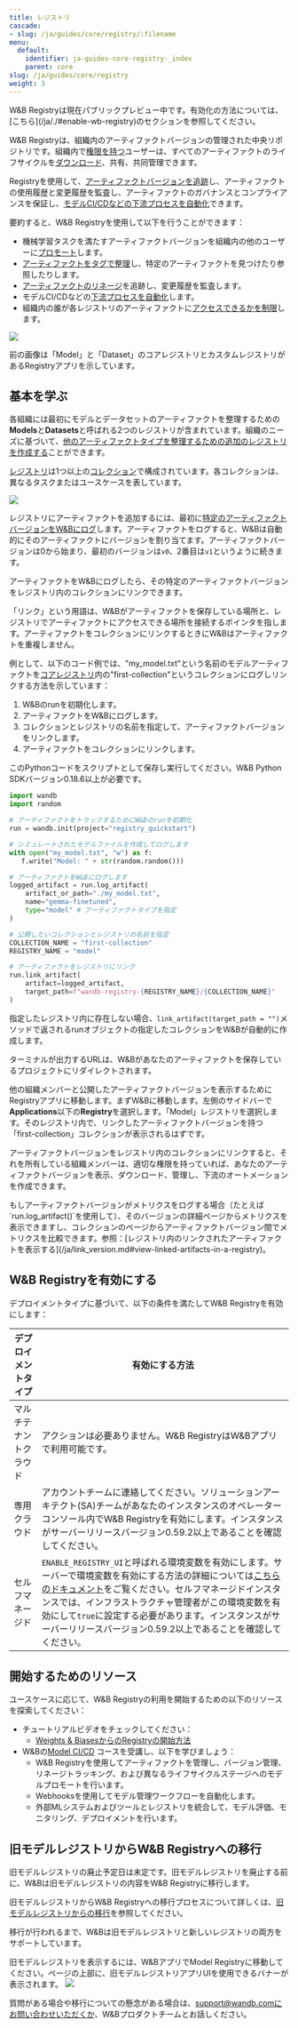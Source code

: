 ```yaml
---
title: レジストリ
cascade:
- slug: /ja/guides/core/registry/:filename
menu:
  default:
    identifier: ja-guides-core-registry-_index
    parent: core
slug: /ja/guides/core/registry
weight: 3
---
```


<Card title="Try in Colab" href="https://colab.research.google.com/github/wandb/examples/blob/master/colabs/wandb_registry/zoo_wandb.ipynb" icon="python"/>

<Note>
W&B Registryは現在パブリックプレビュー中です。有効化の方法については、[こちら](/ja/./#enable-wb-registry)のセクションを参照してください。
</Note>

W&B Registryは、組織内のアーティファクトバージョンの管理された中央リポジトリです。組織内で[権限を持つ](/ja/./configure_registry)ユーザーは、すべてのアーティファクトのライフサイクルを[ダウンロード](/ja/./download_use_artifact)、共有、共同管理できます。  
 
Registryを使用して、[アーティファクトバージョンを追跡](/ja/./link_version)し、アーティファクトの使用履歴と変更履歴を監査し、アーティファクトのガバナンスとコンプライアンスを保証し、[モデルCI/CDなどの下流プロセスを自動化](/ja/guides/core/automations/)できます。

要約すると、W&B Registryを使用して以下を行うことができます：

- 機械学習タスクを満たすアーティファクトバージョンを組織内の他のユーザーに[プロモート](/ja/./link_version)します。
- [アーティファクトをタグで整理](/ja/./organize-with-tags)し、特定のアーティファクトを見つけたり参照したりします。
- [アーティファクトのリネージ](/ja/guides/core/registry/lineage)を追跡し、変更履歴を監査します。
- モデルCI/CDなどの[下流プロセスを自動化](/ja/guides/core/automations/)します。
- 組織内の誰が各レジストリのアーティファクトに[アクセスできるかを制限](/ja/./configure_registry)します。

<Frame>
    <img src="/images/registry/registry_landing_page.png"  />
</Frame>

前の画像は「Model」と「Dataset」のコアレジストリとカスタムレジストリがあるRegistryアプリを示しています。

## 基本を学ぶ

各組織には最初にモデルとデータセットのアーティファクトを整理するための**Models**と**Datasets**と呼ばれる2つのレジストリが含まれています。組織のニーズに基づいて、[他のアーティファクトタイプを整理するための追加のレジストリを作成する](/ja/./registry_types)ことができます。

[レジストリ](/ja/./configure_registry)は1つ以上の[コレクション](/ja/./create_collection)で構成されています。各コレクションは、異なるタスクまたはユースケースを表しています。

<Frame>
    <img src="/images/registry/homepage_registry.png"  />
</Frame>

レジストリにアーティファクトを追加するには、最初に[特定のアーティファクトバージョンをW&Bにログ](/ja/guides/core/artifacts/create-a-new-artifact-version)します。アーティファクトをログすると、W&Bは自動的にそのアーティファクトにバージョンを割り当てます。アーティファクトバージョンは0から始まり、最初のバージョンは`v0`、2番目は`v1`というように続きます。

アーティファクトをW&Bにログしたら、その特定のアーティファクトバージョンをレジストリ内のコレクションにリンクできます。

<Note>
「リンク」という用語は、W&Bがアーティファクトを保存している場所と、レジストリでアーティファクトにアクセスできる場所を接続するポインタを指します。アーティファクトをコレクションにリンクするときにW&Bはアーティファクトを重複しません。
</Note>

例として、以下のコード例では、"my_model.txt"という名前のモデルアーティファクトを[コアレジストリ](/ja/./registry_types)内の"first-collection"というコレクションにログしリンクする方法を示しています：

1. W&Bのrunを初期化します。
2. アーティファクトをW&Bにログします。
3. コレクションとレジストリの名前を指定して、アーティファクトバージョンをリンクします。
4. アーティファクトをコレクションにリンクします。

このPythonコードをスクリプトとして保存し実行してください。W&B Python SDKバージョン0.18.6以上が必要です。

```python title="hello_collection.py"
import wandb
import random

# アーティファクトをトラックするためにW&Bのrunを初期化
run = wandb.init(project="registry_quickstart") 

# シミュレートされたモデルファイルを作成してログします
with open("my_model.txt", "w") as f:
   f.write("Model: " + str(random.random()))

# アーティファクトをW&Bにログします
logged_artifact = run.log_artifact(
    artifact_or_path="./my_model.txt", 
    name="gemma-finetuned", 
    type="model" # アーティファクトタイプを指定
)

# 公開したいコレクションとレジストリの名前を指定
COLLECTION_NAME = "first-collection"
REGISTRY_NAME = "model"

# アーティファクトをレジストリにリンク
run.link_artifact(
    artifact=logged_artifact, 
    target_path=f"wandb-registry-{REGISTRY_NAME}/{COLLECTION_NAME}"
)
```

指定したレジストリ内に存在しない場合、`link_artifact(target_path = "")`メソッドで返されるrunオブジェクトの指定したコレクションをW&Bが自動的に作成します。

<Note>
ターミナルが出力するURLは、W&Bがあなたのアーティファクトを保存しているプロジェクトにリダイレクトされます。
</Note>

他の組織メンバーと公開したアーティファクトバージョンを表示するためにRegistryアプリに移動します。まずW&Bに移動します。左側のサイドバーで**Applications**以下の**Registry**を選択します。「Model」レジストリを選択します。そのレジストリ内で、リンクしたアーティファクトバージョンを持つ「first-collection」コレクションが表示されるはずです。

アーティファクトバージョンをレジストリ内のコレクションにリンクすると、それを所有している組織メンバーは、適切な権限を持っていれば、あなたのアーティファクトバージョンを表示、ダウンロード、管理し、下流のオートメーションを作成できます。

<Note>
もしアーティファクトバージョンがメトリクスをログする場合（たとえば`run.log_artifact()`を使用して）、そのバージョンの詳細ページからメトリクスを表示できますし、コレクションのページからアーティファクトバージョン間でメトリクスを比較できます。参照：[レジストリ内のリンクされたアーティファクトを表示する](/ja/link_version.md#view-linked-artifacts-in-a-registry)。
</Note>

## W&B Registryを有効にする

デプロイメントタイプに基づいて、以下の条件を満たしてW&B Registryを有効にします：

| デプロイメントタイプ | 有効にする方法 |
| ----- | ----- |
| マルチテナントクラウド | アクションは必要ありません。W&B RegistryはW&Bアプリで利用可能です。 |
| 専用クラウド | アカウントチームに連絡してください。ソリューションアーキテクト(SA)チームがあなたのインスタンスのオペレーターコンソール内でW&B Registryを有効にします。インスタンスがサーバーリリースバージョン0.59.2以上であることを確認してください。|
| セルフマネージド   | `ENABLE_REGISTRY_UI`と呼ばれる環境変数を有効にします。サーバーで環境変数を有効にする方法の詳細については[こちらのドキュメント](/ja/guides/hosting/env-vars/)をご覧ください。セルフマネージドインスタンスでは、インフラストラクチャ管理者がこの環境変数を有効にして`true`に設定する必要があります。インスタンスがサーバーリリースバージョン0.59.2以上であることを確認してください。|

## 開始するためのリソース

ユースケースに応じて、W&B Registryの利用を開始するための以下のリソースを探索してください：

* チュートリアルビデオをチェックしてください：
    * [Weights & BiasesからのRegistryの開始方法](https://www.youtube.com/watch?v=p4XkVOsjIeM)
* W&Bの[Model CI/CD](https://www.wandb.courses/courses/enterprise-model-management) コースを受講し、以下を学びましょう：
    * W&B Registryを使用してアーティファクトを管理し、バージョン管理、リネージトラッキング、および異なるライフサイクルステージへのモデルプロモートを行います。
    * Webhooksを使用してモデル管理ワークフローを自動化します。
    * 外部MLシステムおよびツールとレジストリを統合して、モデル評価、モニタリング、デプロイメントを行います。

## 旧モデルレジストリからW&B Registryへの移行

旧モデルレジストリの廃止予定日は未定です。旧モデルレジストリを廃止する前に、W&Bは旧モデルレジストリの内容をW&B Registryに移行します。

旧モデルレジストリからW&B Registryへの移行プロセスについて詳しくは、[旧モデルレジストリからの移行](/ja/./model_registry_eol)を参照してください。

移行が行われるまで、W&Bは旧モデルレジストリと新しいレジストリの両方をサポートしています。

<Note>
旧モデルレジストリを表示するには、W&BアプリでModel Registryに移動してください。ページの上部に、旧モデルレジストリアプリUIを使用できるバナーが表示されます。

<Frame>
    <img src="/images/registry/nav_to_old_model_reg.gif"  />
</Frame>
</Note>

質問がある場合や移行についての懸念がある場合は、support@wandb.comにお問い合わせいただくか、W&Bプロダクトチームとお話しください。